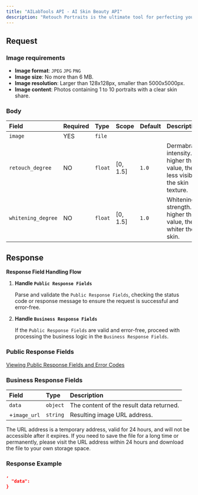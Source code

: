```yaml
---
title: "AILabTools API - AI Skin Beauty API"
description: "Retouch Portraits is the ultimate tool for perfecting your photos with ease. Our advanced image processing technology offers a range of features such as sharpening, skin tone whitening, face slimming, facial features adjustment, spot and acne treatment, AI face slimming, and AI makeup—all with just one click! Reduce the time spent editing photos, and achieve professional results without the hassle. With Retouch Portraits, your photos will look flawless."
---
```


## Request

### Image requirements

- **Image format**: `JPEG` `JPG` `PNG`
- **Image size**: No more than 6 MB.
- **Image resolution**: Larger than 128x128px, smaller than 5000x5000px.
- **Image content**: Photos containing 1 to 10 portraits with a clear skin share.

### Body

| Field              | Required | Type    | Scope    | Default | Description                                                                      |
|:-------------------|:---------|:--------|:---------|:--------|:---------------------------------------------------------------------------------|
| `image`            | YES      | `file`  |          |         |                                                                                  |
| `retouch_degree`   | NO       | `float` | [0, 1.5] | `1.0`   | Dermabrasion intensity. The higher the value, the less visible the skin texture. |
| `whitening_degree` | NO       | `float` | [0, 1.5] | `1.0`   | Whitening strength. The higher the value, the whiter the skin.                   |

## Response

**Response Field Handling Flow**

1. **Handle `Public Response Fields`**

   Parse and validate the `Public Response Fields`, checking the status code or response message to ensure the request is successful and error-free.

2. **Handle `Business Response Fields`**

   If the `Public Response Fields` are valid and error-free, proceed with processing the business logic in the `Business Response Fields`.

### Public Response Fields

<a href="/docs/response-description" target="_blank">Viewing Public Response Fields and Error Codes</a>

### Business Response Fields

| Field        | Type     | Description                              |
|:-------------|:---------|:-----------------------------------------|
| `data`       | `object` | The content of the result data returned. |
| +`image_url` | `string` | Resulting image URL address.             |

The URL address is a temporary address, valid for 24 hours, and will not be accessible after it expires. If you need to save the file for a long time or permanently, please visit the URL address within 24 hours and download the file to your own storage space.

### Response Example

```json
,
  "data":           
}
```